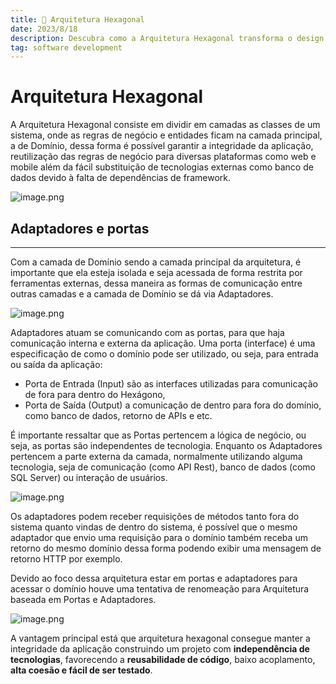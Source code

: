 ```yaml
---
title: 📃 Arquitetura Hexagonal
date: 2023/8/18
description: Descubra como a Arquitetura Hexagonal transforma o design de software, trazendo benefícios práticos para seu projeto. Explore sua eficácia e aplicação neste estudo aprofundado.
tag: software development
---
```

# Arquitetura Hexagonal

A Arquitetura Hexagonal consiste em dividir em camadas as classes de um sistema, onde as regras de negócio e entidades ficam na camada principal, a de Domínio, dessa forma é possível garantir a integridade da aplicação, reutilização das regras de negócio para diversas plataformas como web e mobile além da fácil substituição de tecnologias externas como banco de dados devido à falta de dependências de framework.

![image.png](/../public/images/hexagonal.svg)

## Adaptadores e portas
<hr/>

Com a camada de Domínio sendo a camada principal da arquitetura, é importante que ela esteja isolada e seja acessada de forma restrita por ferramentas externas, dessa maneira as formas de comunicação entre outras camadas e a camada de Domínio se dá via Adaptadores.

![image.png](/../public/images/hexagonal-adapters1.svg)

Adaptadores atuam se comunicando com as portas, para que haja comunicação interna e externa da aplicação. Uma porta (interface) é uma especificação de como o domínio pode ser utilizado, ou seja, para entrada ou saída da aplicação:

- Porta de Entrada (Input) são as interfaces utilizadas para comunicação de fora para dentro do Hexágono, 
- Porta de Saída (Output) a comunicação de dentro para fora do domínio, como banco de dados, retorno de APIs e etc.

É importante ressaltar que as Portas pertencem a lógica de negócio, ou seja, as portas são independentes de tecnologia. Enquanto os Adaptadores pertencem a parte externa da camada, normalmente utilizando alguma tecnologia, seja de comunicação (como API Rest), banco de dados (como SQL Server) ou interação de usuários.


![image.png](/../public/images/hexagonal-adapters.svg)

Os adaptadores podem receber requisições de métodos tanto fora do sistema quanto vindas de dentro do sistema, é possível que o mesmo adaptador que envio uma requisição para o domínio também receba um retorno do mesmo domínio dessa forma podendo exibir uma mensagem de retorno HTTP por exemplo.

Devido ao foco dessa arquitetura estar em portas e adaptadores para acessar o domínio houve uma tentativa de renomeação para Arquitetura baseada em Portas e Adaptadores.

![image.png](/../public/images/hexagonal-complete.svg)

A vantagem principal está que arquitetura hexagonal consegue manter a integridade da aplicação construindo um projeto com **independência de tecnologias**, favorecendo a **reusabilidade de código**, baixo acoplamento, **alta coesão e fácil de ser testado**.



